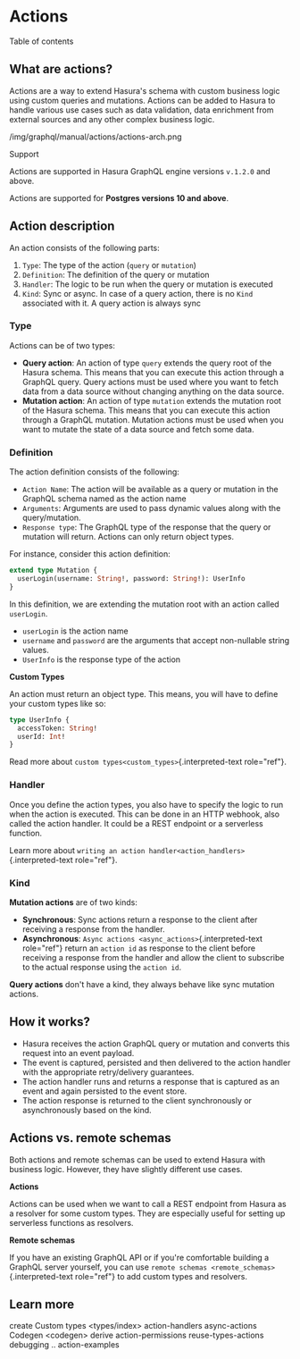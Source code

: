 
Actions
=======

Table of contents

What are actions?
-----------------

Actions are a way to extend Hasura\'s schema with custom business logic
using custom queries and mutations. Actions can be added to Hasura to
handle various use cases such as data validation, data enrichment from
external sources and any other complex business logic.

/img/graphql/manual/actions/actions-arch.png

Support

Actions are supported in Hasura GraphQL engine versions `v.1.2.0` and
above.

Actions are supported for **Postgres versions 10 and above**.

Action description
------------------

An action consists of the following parts:

1.  `Type`: The type of the action (`query` or `mutation`)
2.  `Definition`: The definition of the query or mutation
3.  `Handler`: The logic to be run when the query or mutation is
    executed
4.  `Kind`: Sync or async. In case of a query action, there is no `Kind`
    associated with it. A query action is always sync

### Type

Actions can be of two types:

-   **Query action**: An action of type `query` extends the query root
    of the Hasura schema. This means that you can execute this action
    through a GraphQL query. Query actions must be used where you want
    to fetch data from a data source without changing anything on the
    data source.
-   **Mutation action**: An action of type `mutation` extends the
    mutation root of the Hasura schema. This means that you can execute
    this action through a GraphQL mutation. Mutation actions must be
    used when you want to mutate the state of a data source and fetch
    some data.

### Definition

The action definition consists of the following:

-   `Action Name`: The action will be available as a query or mutation
    in the GraphQL schema named as the action name
-   `Arguments`: Arguments are used to pass dynamic values along with
    the query/mutation.
-   `Response type`: The GraphQL type of the response that the query or
    mutation will return. Actions can only return object types.

For instance, consider this action definition:

```graphql
extend type Mutation {
  userLogin(username: String!, password: String!): UserInfo
}
```

In this definition, we are extending the mutation root with an action
called `userLogin`.

-   `userLogin` is the action name
-   `username` and `password` are the arguments that accept non-nullable
    string values.
-   `UserInfo` is the response type of the action

**Custom Types**

An action must return an object type. This means, you will have to
define your custom types like so:

```graphql
type UserInfo {
  accessToken: String!
  userId: Int!
}
```

Read more about `custom types<custom_types>`{.interpreted-text
role="ref"}.

### Handler

Once you define the action types, you also have to specify the logic to
run when the action is executed. This can be done in an HTTP webhook,
also called the action handler. It could be a REST endpoint or a
serverless function.

Learn more about
`writing an action handler<action_handlers>`{.interpreted-text
role="ref"}.

### Kind

**Mutation actions** are of two kinds:

-   **Synchronous**: Sync actions return a response to the client after
    receiving a response from the handler.
-   **Asynchronous**: `Async actions <async_actions>`{.interpreted-text
    role="ref"} return an `action id` as response to the client before
    receiving a response from the handler and allow the client to
    subscribe to the actual response using the `action id`.

**Query actions** don\'t have a kind, they always behave like sync
mutation actions.

How it works?
-------------

-   Hasura receives the action GraphQL query or mutation and converts
    this request into an event payload.
-   The event is captured, persisted and then delivered to the action
    handler with the appropriate retry/delivery guarantees.
-   The action handler runs and returns a response that is captured as
    an event and again persisted to the event store.
-   The action response is returned to the client synchronously or
    asynchronously based on the kind.

Actions vs. remote schemas
--------------------------

Both actions and remote schemas can be used to extend Hasura with
business logic. However, they have slightly different use cases.

**Actions**

Actions can be used when we want to call a REST endpoint from Hasura as
a resolver for some custom types. They are especially useful for setting
up serverless functions as resolvers.

**Remote schemas**

If you have an existing GraphQL API or if you\'re comfortable building a
GraphQL server yourself, you can use
`remote schemas <remote_schemas>`{.interpreted-text role="ref"} to add
custom types and resolvers.

Learn more
----------

create Custom types \<types/index\> action-handlers async-actions
Codegen \<codegen\> derive action-permissions reuse-types-actions
debugging .. action-examples

